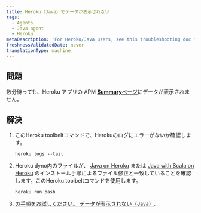 ```yaml
---
title: Heroku（Java）でデータが表示されない
tags:
  - Agents
  - Java agent
  - Heroku
metaDescription: 'For Heroku/Java users, see this troubleshooting doc for installation problems'
freshnessValidatedDate: never
translationType: machine
---
```


## 問題

数分待っても、Heroku アプリの APM [<DNT>**Summary**</DNT>ページ](/docs/apm/applications-menu/monitoring/apm-overview-page)にデータが表示されません。

## 解決

1. このHeroku toolbeltコマンドで、Herokuのログにエラーがないか確認します。

   ```
   heroku logs --tail
   ```

2. Heroku dyno内のファイルが、 [Java on Heroku](/docs/agents/java-agent/heroku/java-agent-heroku) または [Java with Scala on Heroku](/docs/agents/java-agent/heroku/java-agent-scala-heroku) のインストール手順によるファイル修正と一致していることを確認します。このHeroku toolbeltコマンドを使用します。

   ```
   heroku run bash
   ```

3. [の手順をお試しください。 データが表示されない（Java）](/docs/agents/java-agent/troubleshooting/no-data-appears-java).
